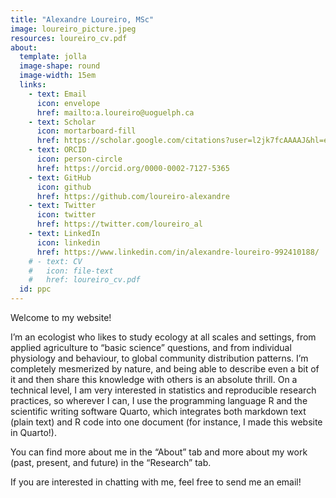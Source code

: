 ```yaml
---
title: "Alexandre Loureiro, MSc"
image: loureiro_picture.jpeg
resources: loureiro_cv.pdf
about:
  template: jolla
  image-shape: round
  image-width: 15em
  links: 
    - text: Email
      icon: envelope
      href: mailto:a.loureiro@uoguelph.ca
    - text: Scholar
      icon: mortarboard-fill
      href: https://scholar.google.com/citations?user=l2jk7fcAAAAJ&hl=en
    - text: ORCID
      icon: person-circle
      href: https://orcid.org/0000-0002-7127-5365
    - text: GitHub
      icon: github
      href: https://github.com/loureiro-alexandre
    - text: Twitter
      icon: twitter
      href: https://twitter.com/loureiro_al
    - text: LinkedIn
      icon: linkedin
      href: https://www.linkedin.com/in/alexandre-loureiro-992410188/
    # - text: CV
    #   icon: file-text
    #   href: loureiro_cv.pdf
  id: ppc
---
```


:::{#ppc}
Welcome to my website! 

I'm an ecologist who likes to study ecology at all scales and settings, from applied agriculture to "basic science" questions, and from individual physiology and behaviour, to global community distribution patterns. I'm completely mesmerized by nature, and being able to describe even a bit of it and then share this knowledge with others is an absolute thrill. On a technical level, I am very interested in statistics and reproducible research practices, so wherever I can, I use the programming language R and the scientific writing software Quarto, which integrates both markdown text (plain text) and R code into one document (for instance, I made this website in Quarto!).

You can find more about me in the "About" tab and more about my work (past, present, and future) in the "Research" tab.

If you are interested in chatting with me, feel free to send me an email!
:::